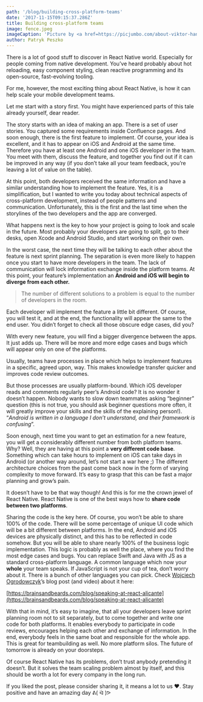 ```yaml
---
path: '/blog/building-cross-platform-teams'
date: '2017-11-15T09:15:37.286Z'
title: Building cross-platform teams
image: fence.jpeg
imageCaption: 'Picture by <a href=https://picjumbo.com/about-viktor-hanacek>Viktor Hanacek</a>'
author: Patryk Peszko
---
```


There is a lot of good stuff to discover in React Native world. Especially for people coming from native development. You’ve heard probably about hot reloading, easy component styling, clean reactive programming and its open-source, fast-evolving tooling.

For me, however, the most exciting thing about React Native, is how it can help scale your mobile development teams.

Let me start with a story first. You might have experienced parts of this tale already yourself, dear reader.

The story starts with an idea of making an app. There is a set of user stories. You captured some requirements inside Confluence pages. And soon enough, there is the first feature to implement. Of course, your idea is excellent, and it has to appear on iOS and Android at the same time. Therefore you have at least one Android and one iOS developer in the team. You meet with them, discuss the feature, and together you find out if it can be improved in any way (if you don’t take all your team feedback, you’re leaving a lot of value on the table).

At this point, both developers received the same information and have a similar understanding how to implement the feature. Yes, it is a simplification, but I wanted to write you today about technical aspects of cross-platform development, instead of people patterns and communication. Unfortunately, this is the first and the last time when the storylines of the two developers and the app are converged.

What happens next is the key to how your project is going to look and scale in the future. Most probably your developers are going to split, go to their desks, open Xcode and Android Studio, and start working on their own.

In the worst case, the next time they will be talking to each other about the feature is next sprint planning. The separation is even more likely to happen once you start to have more developers in the team. The lack of communication will lock information exchange inside the platform teams. At this point, your feature’s implementation an **Android and iOS will begin to diverge from each other.**

> The number of different solutions to a problem is equal to the number of developers in the room.

Each developer will implement the feature a little bit different. Of course, you will test it, and at the end, the functionality will appear the same to the end user. You didn’t forget to check all those obscure edge cases, did you?

With every new feature, you will find a bigger divergence between the apps. It just adds up. There will be more and more edge cases and bugs which will appear only on one of the platforms.

Usually, teams have processes in place which helps to implement features in a specific, agreed upon, way. This makes knowledge transfer quicker and improves code review outcomes.

But those processes are usually platform-bound. Which iOS developer reads and comments regularly peer’s Android code? It is no wonder it doesn’t happen. Nobody wants to slow down teammates asking “beginner” question (this is not true, you should ask beginner questions more often, it will greatly improve your skills and the skills of the explaining person!). “_Android is written in a language I don’t understand, and their framework is confusing_”.

Soon enough, next time you want to get an estimation for a new feature, you will get a considerably different number from both platform teams. Why? Well, they are having at this point a **very different code base**. Something which can take hours to implement on iOS can take days in Android (or another way around, let’s not start a war here ;) The different architecture choices from the past come back now in the form of varying complexity to move forward. It’s easy to grasp that this can be fast a major planning and grow’s pain.

It doesn’t have to be that way though! And this is for me the crown jewel of React Native. React Native is one of the best ways how to **share code between two platforms**.

Sharing the code is the key here. Of course, you won’t be able to share 100% of the code. There will be some percentage of unique UI code which will be a bit different between platforms. In the end, Android and iOS devices are physically distinct, and this has to be reflected in code somehow. But you will be able to share nearly 100% of the business logic implementation. This logic is probably as well the place, where you find the most edge cases and bugs. You can replace Swift and Java with JS as a standard cross-platform language. A common language which now your **whole** your team speaks. If JavaScript is not your cup of tea, don’t worry about it. There is a bunch of other languages you can pick. Check [Wojciech Ogrodowczyk](https://medium.com/u/8d58addab3eb)’s blog post (and video) about it here:

[https://brainsandbeards.com/blog/speaking-at-react-alicante](https://brainsandbeards.com/blog/speaking-at-react-alicante)

With that in mind, it’s easy to imagine, that all your developers leave sprint planning room not to sit separately, but to come together and write one code for both platforms. It enables everybody to participate in code reviews, encourages helping each other and exchange of information. In the end, everybody feels in the same boat and responsible for the whole app. This is great for teambuilding as well. No more platform silos. The future of tomorrow is already on your doorsteps.

Of course React Native has its problems, don’t trust anybody pretending it doesn’t. But it solves the team scaling problem almost by itself, and this should be worth a lot for every company in the long run.

If you liked the post, please consider sharing it, it means a lot to us ❤️. Stay positive and have an amazing day ᕕ( ᐛ )ᕗ
